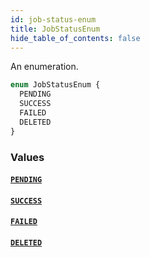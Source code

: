 ```yaml
---
id: job-status-enum
title: JobStatusEnum
hide_table_of_contents: false
---
```


An enumeration.

```graphql
enum JobStatusEnum {
  PENDING
  SUCCESS
  FAILED
  DELETED
}
```

### Values

#### [`PENDING`](#)

#### [`SUCCESS`](#)

#### [`FAILED`](#)

#### [`DELETED`](#)
